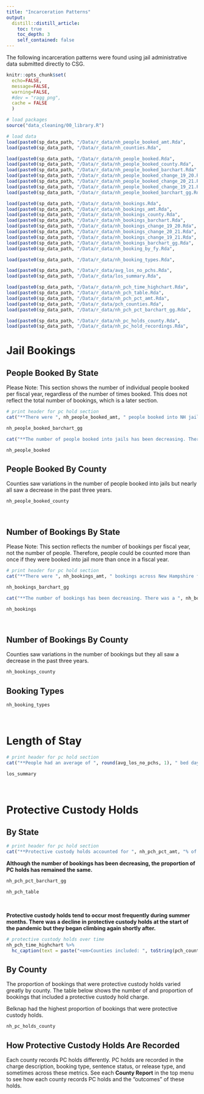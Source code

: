```yaml
---
title: "Incarceration Patterns"
output: 
  distill::distill_article:
    toc: true
    toc_depth: 3
    self_contained: false
---
```


The following incarceration patterns were found using jail administrative data submitted directly to CSG.   

```r
knitr::opts_chunk$set(
  echo=FALSE, 
  message=FALSE, 
  warning=FALSE,
  #dev = "ragg_png",
  cache = FALSE
  )

# load packages
source("data_cleaning/00_library.R")

# load data
load(paste0(sp_data_path, "/Data/r_data/nh_people_booked_amt.Rda",          sep = ""))
load(paste0(sp_data_path, "/Data/r_data/nh_counties.Rda",                   sep = ""))

load(paste0(sp_data_path, "/Data/r_data/nh_people_booked.Rda",              sep = ""))
load(paste0(sp_data_path, "/Data/r_data/nh_people_booked_county.Rda",       sep = ""))
load(paste0(sp_data_path, "/Data/r_data/nh_people_booked_barchart.Rda",     sep = ""))
load(paste0(sp_data_path, "/Data/r_data/nh_people_booked_change_19_20.Rda", sep = ""))
load(paste0(sp_data_path, "/Data/r_data/nh_people_booked_change_20_21.Rda", sep = ""))
load(paste0(sp_data_path, "/Data/r_data/nh_people_booked_change_19_21.Rda", sep = ""))
load(paste0(sp_data_path, "/Data/r_data/nh_people_booked_barchart_gg.Rda",  sep = ""))

load(paste0(sp_data_path, "/Data/r_data/nh_bookings.Rda",                   sep = ""))
load(paste0(sp_data_path, "/Data/r_data/nh_bookings_amt.Rda",               sep = ""))
load(paste0(sp_data_path, "/Data/r_data/nh_bookings_county.Rda",            sep = ""))
load(paste0(sp_data_path, "/Data/r_data/nh_bookings_barchart.Rda",          sep = ""))
load(paste0(sp_data_path, "/Data/r_data/nh_bookings_change_19_20.Rda",      sep = ""))
load(paste0(sp_data_path, "/Data/r_data/nh_bookings_change_20_21.Rda",      sep = ""))
load(paste0(sp_data_path, "/Data/r_data/nh_bookings_change_19_21.Rda",      sep = ""))
load(paste0(sp_data_path, "/Data/r_data/nh_bookings_barchart_gg.Rda",       sep = ""))
load(paste0(sp_data_path, "/Data/r_data/nh_booking_by_fy.Rda",              sep = ""))

load(paste0(sp_data_path, "/Data/r_data/nh_booking_types.Rda",              sep = ""))

load(paste0(sp_data_path, "/Data/r_data/avg_los_no_pchs.Rda",               sep = ""))
load(paste0(sp_data_path, "/Data/r_data/los_summary.Rda",                   sep = ""))

load(paste0(sp_data_path, "/Data/r_data/nh_pch_time_highchart.Rda",         sep = ""))
load(paste0(sp_data_path, "/Data/r_data/nh_pch_table.Rda",                  sep = ""))
load(paste0(sp_data_path, "/Data/r_data/nh_pch_pct_amt.Rda",                sep = ""))
load(paste0(sp_data_path, "/Data/r_data/pch_counties.Rda",                  sep = ""))
load(paste0(sp_data_path, "/Data/r_data/nh_pch_pct_barchart_gg.Rda",        sep = ""))

load(paste0(sp_data_path, "/Data/r_data/nh_pc_holds_county.Rda",            sep = ""))
load(paste0(sp_data_path, "/Data/r_data/nh_pc_hold_recordings.Rda",         sep = ""))
```

# Jail Bookings

## People Booked By State

Please Note: This section shows the number of individual people booked per fiscal year, regardless of the number of times booked. This does not reflect the total number of bookings, which is a later section.  

```r
# print header for pc hold section
cat("**There were ", nh_people_booked_amt, " people booked into NH jails from FY2019 to FY2021 (regardless of the number of times booked).**"," This finding was calculated using data from the following counties: ", nh_counties, ".\n\n", sep = "")
```
```r
nh_people_booked_barchart_gg
```

```r
cat("**The number of people booked into jails has been decreasing. There was a ", nh_people_booked_change_19_20, "% decrease between FY2019 and FY2020, and ", nh_people_booked_change_20_21, "% decrease between FY2020 and FY2021. There was an overall decrease of ", nh_people_booked_change_19_21, "% between FY2019 and FY2021.**\n\n", sep = "")
```
```r
nh_people_booked
```

## People Booked By County

Counties saw variations in the number of people booked into jails but nearly all saw a decrease in the past three years.

```r
nh_people_booked_county
```
<br>

## Number of Bookings By State

Please Note: This section reflects the number of bookings per fiscal year, not the number of people. Therefore, people could be counted more than once if they were booked into jail more than once in a fiscal year.    

```r
# print header for pc hold section
cat("**There were ", nh_bookings_amt, " bookings across New Hampshire from FY2019 to FY2021.**"," This finding was calculated using data from the following counties: ", nh_counties, ".\n\n", sep = "")
```

```r
nh_bookings_barchart_gg
```

```r
cat("**The number of bookings has been decreasing. There was a ", nh_bookings_change_19_20, "% decrease between FY2019 and FY2020, and ", nh_bookings_change_20_21, "% decrease between FY2020 and FY2021. There was an overall decrease of ", nh_bookings_change_19_21, "% between FY2019 and FY2021.**\n\n", sep = "")
```

```r
nh_bookings
```

<br>

## Number of Bookings By County

Counties saw variations in the number of bookings but they all saw a decrease in the past three years.

```r
nh_bookings_county
```
## Booking Types

```r
nh_booking_types
```
<br>

















# Length of Stay

```r
# print header for pc hold section
cat("**People had an average of ", round(avg_los_no_pchs, 1), " bed days between FY2019 and FY2021.**\n\n", sep = "")
```
```r
los_summary
```












<br>

# Protective Custody Holds

## By State

```r
# print header for pc hold section
cat("**Protective custody holds accounted for ", nh_pch_pct_amt, "% of bookings from 2019 to 2021.**"," This finding was calculated using data from the following counties: ", pch_counties, ". Coos removes bookings that are PC holds so Coos's administrative data (671 bookings) is not included in this section. Strafford did not provide data on charges or booking types so they were removed as well (12,233 bookings).\n\n", sep = "")
```

**Although the number of bookings has been decreasing, the proportion of PC holds has remained the same.**

```r
nh_pch_pct_barchart_gg
```

```r
nh_pch_table 
```

<br>

**Protective custody holds tend to occur most frequently during summer months. There was a decline in protective custody holds at the start of the pandemic but they began climbing again shortly after.**  

```r
# protective custody holds over time
nh_pch_time_highchart %>%   
  hc_caption(text = paste("<em>Counties included: ", toString(pch_counties), "</em>")) 
```

## By County

The proportion of bookings that were protective custody holds varied greatly by county. The table below shows the number of and proportion of bookings that included a protective custody hold charge.  

Belknap had the highest proportion of bookings that were protective custody holds.  

```r
nh_pc_holds_county
```

## How Protective Custody Holds Are Recorded

Each county records PC holds differently. PC holds are recorded in the charge description, booking type, sentence status, or release type, and sometimes across these metrics. See each **County Report** in the top menu to see how each county records PC holds and the "outcomes" of these holds.  
